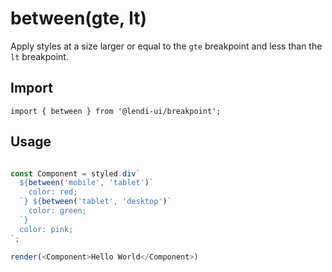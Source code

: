 # between(gte, lt)

Apply styles at a size larger or equal to the `gte` breakpoint and less than the `lt` breakpoint.

## Import
```
import { between } from '@lendi-ui/breakpoint';
```

## Usage

```js

const Component = styled.div`
  ${between('mobile', 'tablet')`
    color: red;
  `} ${between('tablet', 'desktop')`
    color: green;
  `}
  color: pink;
`;

render(<Component>Hello World</Component>)
```
